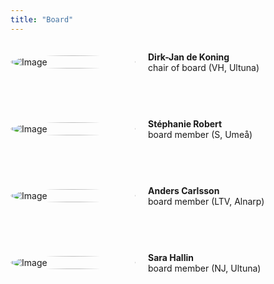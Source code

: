 ```yaml
---
title: "Board"
---
```


<!-- # Dirk-Jan -->
```{=html}
<div style="display: flex; align-items: center;">
    <div style="flex: 0 0 200px; padding-right: 10px;">
        <img src="images/Dirk-Jan_de_Koning.jpg" alt="Image" style="width: 100%; height: auto; border-radius: 50%;">
    </div>
    <div style="flex: 1; padding-left: 10px;">
        <!-- Place your text content here -->
        <p><strong>Dirk-Jan de Koning</strong><br>
        chair of board (VH, Ultuna)<br>
        </p>
    </div>
</div>
```
<br>

<!-- # Stéphanie -->
```{=html}
<div style="display: flex; align-items: center;">
    <div style="flex: 0 0 200px; padding-right: 10px;">
        <img src="images/Stephanie_Robert.jpeg" alt="Image" style="width: 100%; height: auto; border-radius: 50%;">
    </div>
    <div style="flex: 1; padding-left: 10px;">
        <!-- Place your text content here -->
        <p><strong>Stéphanie Robert</strong><br>
        board member (S, Umeå)<br>
        </p>
    </div>
</div>
```
<br>

<!-- # Anders -->
```{=html}
<div style="display: flex; align-items: center;">
    <div style="flex: 0 0 200px; padding-right: 10px;">
        <img src="images/AndersCarlsson_jsg.jpg" alt="Image" style="width: 100%; height: auto; border-radius: 50%;">
    </div>
    <div style="flex: 1; padding-left: 10px;">
        <!-- Place your text content here -->
        <p><strong>Anders Carlsson</strong><br>
        board member (LTV, Alnarp)<br>
        </p>
    </div>
</div>
```
<br>

<!-- # Sara -->
```{=html}
<div style="display: flex; align-items: center;">
    <div style="flex: 0 0 200px; padding-right: 10px;">
        <img src="images/SaraHallin.jpg" alt="Image" style="width: 100%; height: auto; border-radius: 50%;">
    </div>
    <div style="flex: 1; padding-left: 10px;">
        <!-- Place your text content here -->
        <p><strong>Sara Hallin</strong><br>
        board member (NJ, Ultuna)<br>
        </p>
    </div>
</div>
```
<br>
